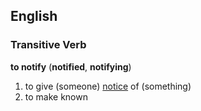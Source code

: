 ==English==
===Transitive Verb===
'''to notify''' ('''notified''', '''notifying''')
#to give (someone) [[notice]] of (something)
#to make known